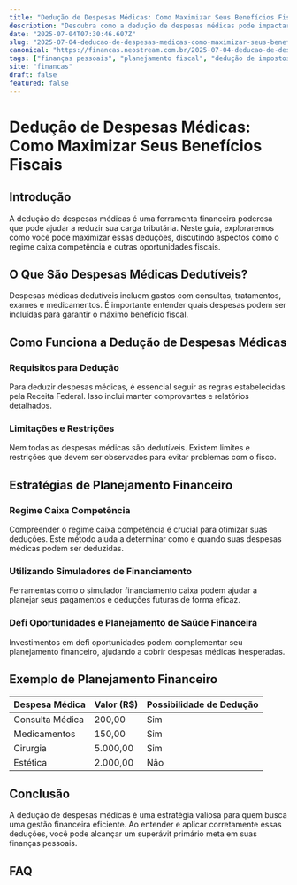 ```yaml
---
title: "Dedução de Despesas Médicas: Como Maximizar Seus Benefícios Fiscais"
description: "Descubra como a dedução de despesas médicas pode impactar seu planejamento financeiro, com dicas sobre regime caixa competência e oportunidades de otimização fiscal."
date: "2025-07-04T07:30:46.607Z"
slug: "2025-07-04-deducao-de-despesas-medicas-como-maximizar-seus-beneficios-fiscais"
canonical: "https://financas.neostream.com.br/2025-07-04-deducao-de-despesas-medicas-como-maximizar-seus-beneficios-fiscais"
tags: ["finanças pessoais", "planejamento fiscal", "dedução de impostos"]
site: "financas"
draft: false
featured: false
---
```


# Dedução de Despesas Médicas: Como Maximizar Seus Benefícios Fiscais

## Introdução
A dedução de despesas médicas é uma ferramenta financeira poderosa que pode ajudar a reduzir sua carga tributária. Neste guia, exploraremos como você pode maximizar essas deduções, discutindo aspectos como o regime caixa competência e outras oportunidades fiscais.

## O Que São Despesas Médicas Dedutíveis?
Despesas médicas dedutíveis incluem gastos com consultas, tratamentos, exames e medicamentos. É importante entender quais despesas podem ser incluídas para garantir o máximo benefício fiscal.

## Como Funciona a Dedução de Despesas Médicas
### Requisitos para Dedução
Para deduzir despesas médicas, é essencial seguir as regras estabelecidas pela Receita Federal. Isso inclui manter comprovantes e relatórios detalhados.

### Limitações e Restrições
Nem todas as despesas médicas são dedutíveis. Existem limites e restrições que devem ser observados para evitar problemas com o fisco.

## Estratégias de Planejamento Financeiro
### Regime Caixa Competência
Compreender o regime caixa competência é crucial para otimizar suas deduções. Este método ajuda a determinar como e quando suas despesas médicas podem ser deduzidas.

### Utilizando Simuladores de Financiamento
Ferramentas como o simulador financiamento caixa podem ajudar a planejar seus pagamentos e deduções futuras de forma eficaz.

### Defi Oportunidades e Planejamento de Saúde Financeira
Investimentos em defi oportunidades podem complementar seu planejamento financeiro, ajudando a cobrir despesas médicas inesperadas.

## Exemplo de Planejamento Financeiro
| Despesa Médica | Valor (R$) | Possibilidade de Dedução |
|----------------|-----------|--------------------------|
| Consulta Médica| 200,00    | Sim                      |
| Medicamentos   | 150,00    | Sim                      |
| Cirurgia       | 5.000,00  | Sim                      |
| Estética       | 2.000,00  | Não                      |

## Conclusão
A dedução de despesas médicas é uma estratégia valiosa para quem busca uma gestão financeira eficiente. Ao entender e aplicar corretamente essas deduções, você pode alcançar um superávit primário meta em suas finanças pessoais.

## FAQ